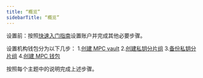 ```yaml
---
title: “概览”
sidebarTitle: “概览”
---
```


<Note>设置前：按照[快速入门指南](/en/portal/quick-start-guide)设置账户并完成其他必要步骤。</Note>

设置机构钱包分为以下几步：
1.[创建 MPC vault](/en/portal/mpc-wallets/ocw/create-mpc-vault)
2.[创建私钥分片组](/en/portal/mpc-wallets/ocw/create-key-share-groups)
3.[备份私钥分片组](/en/portal/mpc-wallets/ocw/back-up-key-share-groups)
4.[创建 MPC 钱包](/en/portal/mpc-wallets/ocw/create-mpc-wallet)

按照每个主题中的说明完成上述步骤。
